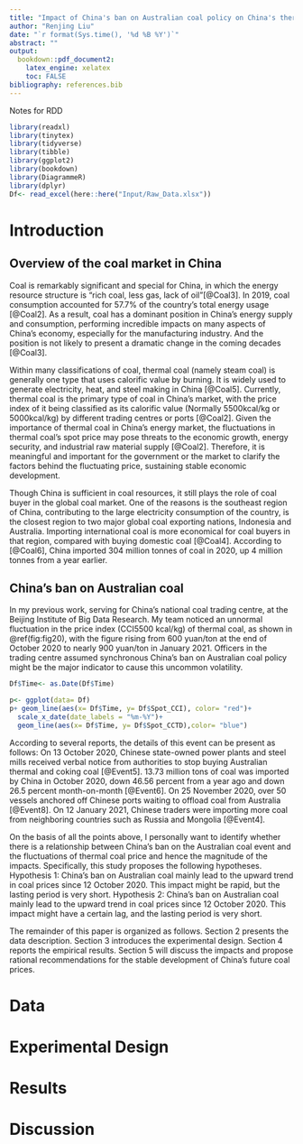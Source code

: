 ```yaml
---
title: "Impact of China's ban on Australian coal policy on China's thermal coal prices"
author: "Renjing Liu"
date: "`r format(Sys.time(), '%d %B %Y')`"
abstract: ""
output: 
  bookdown::pdf_document2:
    latex_engine: xelatex
    toc: FALSE
bibliography: references.bib
---
```

######### Notes for RDD ###############
```r
library(readxl)
library(tinytex)
library(tidyverse)
library(tibble)
library(ggplot2)
library(bookdown)
library(DiagrammeR)
library(dplyr)
Df<- read_excel(here::here("Input/Raw_Data.xlsx"))
```
# Introduction
## Overview of the coal market in China
Coal is remarkably significant and special for China, in which the energy resource structure is “rich coal, less gas, lack of oil”[@Coal3]. In 2019, coal consumption accounted for 57.7% of the country’s total energy usage [@Coal2]. As a result, coal has a dominant position in China’s energy supply and consumption, performing incredible impacts on many aspects of China’s economy, especially for the manufacturing industry. And the position is not likely to present a dramatic change in the coming decades [@Coal3]. 

Within many classifications of coal, thermal coal (namely steam coal) is generally one type that uses calorific value by burning. It is widely used to generate electricity, heat, and steel making in China [@Coal5]. Currently, thermal coal is the primary type of coal in China’s market, with the price index of it being classified as its calorific value (Normally 5500kcal/kg or 5000kcal/kg) by different trading centres or ports [@Coal2]. Given the importance of thermal coal in China’s energy market, the fluctuations in thermal coal’s spot price may pose threats to the economic growth, energy security, and industrial raw material supply [@Coal2]. Therefore, it is meaningful and important for the government or the market to clarify the factors behind the fluctuating price, sustaining stable economic development. 

Though China is sufficient in coal resources, it still plays the role of coal buyer in the global coal market. One of the reasons is the southeast region of China, contributing to the large electricity consumption of the country, is the closest region to two major global coal exporting nations, Indonesia and Australia. Importing international coal is more economical for coal buyers in that region, compared with buying domestic coal [@Coal4]. According to [@Coal6], China imported 304 million tonnes of coal in 2020, up 4 million tonnes from a year earlier.

## China's ban on Australian coal
In my previous work, serving for China’s national coal trading centre, at the Beijing Institute of Big Data Research. My team noticed an unnormal fluctuation in the price index (CCI5500 kcal/kg) of thermal coal, as shown in \@ref(fig:fig20), with the figure rising from 600 yuan/ton at the end of October 2020 to nearly 900 yuan/ton in January 2021. Officers in the trading centre assumed synchronous China’s ban on Australian coal policy might be the major indicator to cause this uncommon volatility. 

```r
Df$Time<- as.Date(Df$Time)

p<- ggplot(data= Df)
p+ geom_line(aes(x= Df$Time, y= Df$Spot_CCI), color= "red")+ 
  scale_x_date(date_labels = "%m-%Y")+ 
  geom_line(aes(x= Df$Time, y= Df$Spot_CCTD),color= "blue")

```

According to several reports, the details of this event can be present as follows: On 13 October 2020, Chinese state-owned power plants and steel mills received verbal notice from authorities to stop buying Australian thermal and coking coal [@Event5]. 13.73 million tons of coal was imported by China in October 2020, down 46.56 percent from a year ago and down 26.5 percent month-on-month [@Event6]. On 25 November 2020, over 50 vessels anchored off Chinese ports waiting to offload coal from Australia [@Event8]. On 12 January 2021, Chinese traders were importing more coal from neighboring countries such as Russia and Mongolia [@Event4]. 

On the basis of all the points above, I personally want to identify whether there is a relationship between China’s ban on the Australian coal event and the fluctuations of thermal coal price and hence the magnitude of the impacts. Specifically, this study proposes the following hypotheses.
	Hypothesis 1: China’s ban on Australian coal mainly lead to the upward trend in coal prices since 12 October 2020. This impact might be rapid, but the lasting period is very short. 
	Hypothesis 2: China’s ban on Australian coal mainly lead to the upward trend in coal prices since 12 October 2020. This impact might have a certain lag, and the lasting period is very short.

The remainder of this paper is organized as follows. Section 2 presents the data description. Section 3 introduces the experimental design. Section 4 reports the empirical results. Section 5 will discuss the impacts and propose rational recommendations for the stable development of China’s future coal prices. 


# Data

# Experimental Design

# Results

# Discussion






```r

```









################